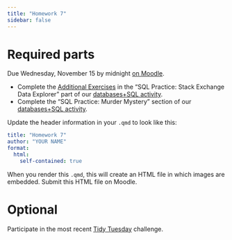 ```yaml
---
title: "Homework 7"
sidebar: false
---
```


# Required parts

Due Wednesday, November 15 by midnight [on Moodle](https://moodle.macalester.edu/mod/assign/view.php?id=48377).

- Complete the [Additional Exercises](13-databases.qmd#additional-exercises) in the "SQL Practice: Stack Exchange Data Explorer" part of our [databases+SQL activity](13-databases.qmd).
- Complete the "SQL Practice: Murder Mystery" section of our [databases+SQL activity](13-databases.qmd).

Update the header information in your `.qmd` to look like this:

```yaml
title: "Homework 7"
author: "YOUR NAME"
format: 
  html:
    self-contained: true
```

When you render this `.qmd`, this will create an HTML file in which images are embedded. Submit this HTML file on Moodle.


# Optional

Participate in the most recent [Tidy Tuesday](https://github.com/rfordatascience/tidytuesday/blob/master/data/2023/2023-11-07/readme.md) challenge.
